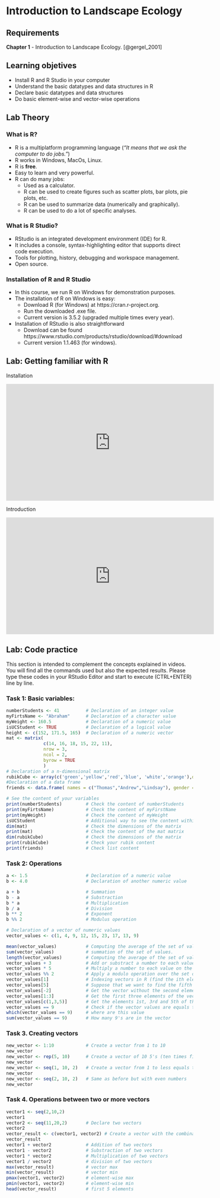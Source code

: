 # Introduction to Landscape Ecology {#week1}

## Requirements

**Chapter 1** - Introduction to Landscape Ecology. [@gergel_2001]

## Learning objetives

* Install R and R Studio in your computer
* Understand the basic datatypes and data structures in R
* Declare basic datatypes and data structures
* Do basic element-wise and vector-wise operations

## Lab Theory

### What is R?

* R is a multiplatform programming language (*"It means that we ask the computer to do jobs."*)
* R works in Windows, MacOs, Linux.
* R is **free**.
* Easy to learn and very powerful.
* R can do many jobs: 
    + Used as a calculator.
    + R can be used to create figures such as scatter plots, bar plots, pie plots, etc.
    + R can be used to summarize data (numerically and graphically).
    + R can be used to do a lot of specific analyses.
    
### What is R Studio?

* RStudio is an integrated development environment (IDE) for R. 
* It includes a console, syntax-highlighting editor that supports direct code execution. 
* Tools for plotting, history, debugging and workspace management.
* Open source.

### Installation of R and R Studio

* In this course, we run R on Windows for demonstration purposes.
* The installation of R on Windows is easy:
    + Download R (for Windows) at https://cran.r-project.org.
    + Run the downloaded .exe file.
    + Current version is 3.5.2 (upgraded multiple times every year).
* Installation of RStudio is also straightforward
    + Download can be found https://www.rstudio.com/products/rstudio/download/#download
    + Current version 1.1.463 (for windows).

## Lab: Getting familiar with R

Installation

<iframe width="560" height="315" src="https://www.youtube.com/embed/ttshzOISCsE" frameborder="0" allow="accelerometer; autoplay; encrypted-media; gyroscope; picture-in-picture" allowfullscreen></iframe>

Introduction

<iframe width="560" height="315" src="https://www.youtube.com/embed/ttshzOISCsE" frameborder="0" allow="accelerometer; autoplay; encrypted-media; gyroscope; picture-in-picture" allowfullscreen></iframe>

## Lab: Code practice

This section is intended to complement the concepts explained in videos. You will find all the commands used but also the expected results. Please type these codes in your RStudio Editor and start to execute (CTRL+ENTER) line by line.

### Task 1: Basic variables:

```r
numberStudents <- 41          # Declaration of an integer value
myFirtsName <- "Abraham"      # Declaration of a character value
myWeight <- 160.5             # Declaration of a numeric value
isUCStudent <- TRUE           # Declaration of a logical value
height <- c(152, 171.5, 165)  # Declaration of a numeric vector
mat <- matrix(    
              c(14, 16, 18, 15, 22, 11),
              nrow = 3,
              ncol = 2,
              byrow = TRUE
              )
# Declaration of a n-dimensional matrix
rubikCube <- array(c('green','yellow','red','blue', 'white','orange'),dim = c(3,3,6)) 
#Declaration of a data frame
friends <- data.frame( names = c("Thomas","Andrew","Lindsay"), gender = c("Male", "Male","Female"), height = c(152, 171.5, 165), weight = c(81,93, 78), Age = c(42,38,26) )

# See the content of your variables
print(numberStudents)         # Check the content of numberStudents
print(myFirtsName)            # Check the content of myFirstName
print(myWeight)               # Check the content of myWeight
isUCStudent                   # Additional way to see the content within
dim(mat)                      # Check the dimensions of the matrix
print(mat)                    # Check the content of the mat matrix 
dim(rubikCube)                # Check the dimensions of the matrix
print(rubikCube)              # Check your rubik content
print(friends)                # Check list content
```

### Task 2: Operations 
```r
a <- 1.5                      # Declaration of a numeric value
b <- 4.0                      # Declaration of another numeric value

a + b                         # Summation
b - a                         # Substraction
b * a                         # Multiplication
b / a                         # Division
b ** 2                        # Exponent
b %% 2                        # Modulus operation

# Declaration of a vector of numeric values
vector_values <- c(1, 4, 9, 12, 15, 23, 17, 13, 9) 

mean(vector_values)           # Computing the average of the set of values.
sum(vector_values)            # summation of the set of values.
length(vector_values)         # Computing the average of the set of values.
vector_values + 3             # Add or substract a number to each value on the set of values.
vector_values * 5             # Multiply a number to each value on the set of values.
vector_values %% 2            # Apply a modulo operation over the set of values.
vector_values[1]              # Indexing vectors in R (find the ith element).
vector_values[5]              # Suppose that we want to find the fifth element.
vector_values[-2]             # Get the vector without the second element.
vector_values[1:3]            # Get the first three elements of the vector.
vector_values[c(1,3,5)]       # Get the elements 1st, 3rd and 5th of the vector.
vector_values == 9            # Check if the vector values are equals to 9
which(vector_values == 9)     # where are this value
sum(vector_values == 9)       # How many 9's are in the vector
```

### Task 3. Creating vectors
```r
new_vector <- 1:10            # Create a vector from 1 to 10
new_vector
new_vector <- rep(5, 10)      # Create a vector of 10 5's (ten times five)
new_vector
new_vector <- seq(1, 10, 2)   # Create a vector from 1 to less equals to 10 but with step of 2
new_vector
new_vector <- seq(2, 10, 2)   # Same as before but with even numbers
new_vector
```

### Task 4. Operations between two or more vectors
```r
vector1 <- seq(2,10,2) 
vector1
vector2 <- seq(11,20,2)       # Declare two vectors
vector2
vector_result <- c(vector1, vector2) # Create a vector with the combination of vector1 and vector2
vector_result
vector1 + vector2             # Addition of two vectors
vector1 - vector2             # Substraction of two vectors
vector1 * vector2             # Multiplication of two vectors
vector1 / vector2             # division of two vectors
max(vector_result)            # vector max
min(vector_result)            # vector min
pmax(vector1, vector2)        # element-wise max
pmin(vector1, vector2)        # element-wise min
head(vector_result)           # first 5 elements
```
